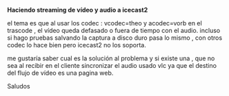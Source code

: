 '''Haciendo streaming de vídeo y audio a icecast2'''

el tema es que al usar los codec : vcodec=theo y acodec=vorb en el trascode , el vídeo queda defasado o
fuera de tiempo con el audio.
incluso si hago pruebas salvando la captura a disco duro pasa lo mismo , con otros codec lo hace bien
pero icecast2 no los soporta.

me gustaría saber cual es la solución al problema y si existe una , que no sea al recibir en el cliente
sincronizar el audio usado vlc ya que el destino del flujo de vídeo es una pagina web.

Saludos